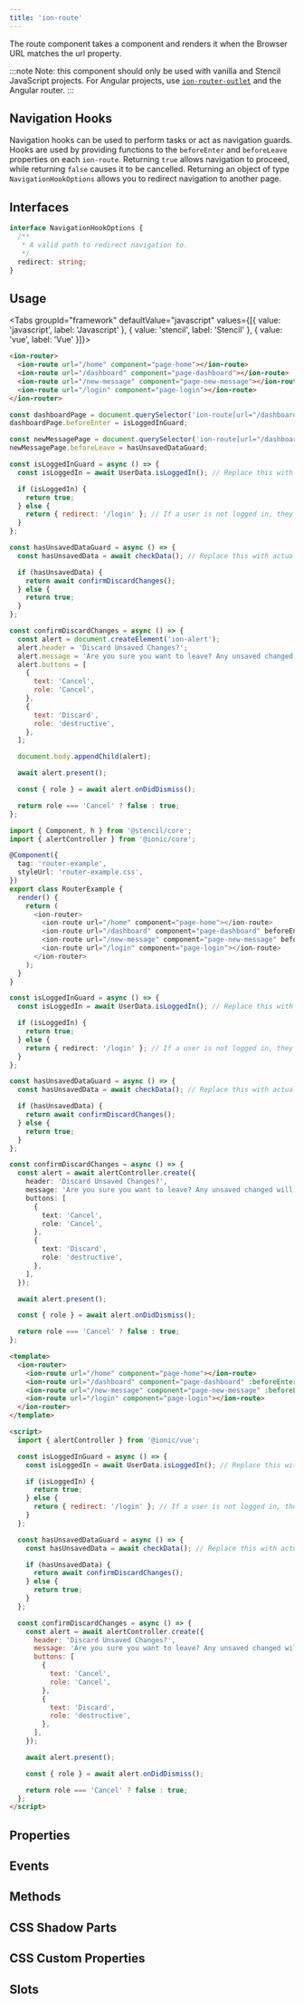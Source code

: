 ```yaml
---
title: 'ion-route'
---
```




<head>
  <title>ion-route: API Route Component for Ionic Framework Apps</title>
  <meta
    name="description"
    content="The ion-route component takes a component and renders it when the Browser URL matches the URL property. Learn more about the API route component for Ionic Apps."
  />
</head>


The route component takes a component and renders it when the Browser URL matches the url property.

:::note
Note: this component should only be used with vanilla and Stencil JavaScript projects. For Angular projects, use [`ion-router-outlet`](router-outlet.mdx) and the Angular router.
:::

## Navigation Hooks

Navigation hooks can be used to perform tasks or act as navigation guards. Hooks are used by providing functions to the `beforeEnter` and `beforeLeave` properties on each `ion-route`. Returning `true` allows navigation to proceed, while returning `false` causes it to be cancelled. Returning an object of type `NavigationHookOptions` allows you to redirect navigation to another page.

## Interfaces

```typescript
interface NavigationHookOptions {
  /**
   * A valid path to redirect navigation to.
   */
  redirect: string;
}
```

## Usage

<Tabs groupId="framework" defaultValue="javascript" values={[{ value: 'javascript', label: 'Javascript' }, { value: 'stencil', label: 'Stencil' }, { value: 'vue', label: 'Vue' }]}>

<TabItem value="javascript">

```html
<ion-router>
  <ion-route url="/home" component="page-home"></ion-route>
  <ion-route url="/dashboard" component="page-dashboard"></ion-route>
  <ion-route url="/new-message" component="page-new-message"></ion-route>
  <ion-route url="/login" component="page-login"></ion-route>
</ion-router>
```

```javascript
const dashboardPage = document.querySelector('ion-route[url="/dashboard"]');
dashboardPage.beforeEnter = isLoggedInGuard;

const newMessagePage = document.querySelector('ion-route[url="/dashboard"]');
newMessagePage.beforeLeave = hasUnsavedDataGuard;

const isLoggedInGuard = async () => {
  const isLoggedIn = await UserData.isLoggedIn(); // Replace this with actual login validation

  if (isLoggedIn) {
    return true;
  } else {
    return { redirect: '/login' }; // If a user is not logged in, they will be redirected to the /login page
  }
};

const hasUnsavedDataGuard = async () => {
  const hasUnsavedData = await checkData(); // Replace this with actual validation

  if (hasUnsavedData) {
    return await confirmDiscardChanges();
  } else {
    return true;
  }
};

const confirmDiscardChanges = async () => {
  const alert = document.createElement('ion-alert');
  alert.header = 'Discard Unsaved Changes?';
  alert.message = 'Are you sure you want to leave? Any unsaved changed will be lost.';
  alert.buttons = [
    {
      text: 'Cancel',
      role: 'Cancel',
    },
    {
      text: 'Discard',
      role: 'destructive',
    },
  ];

  document.body.appendChild(alert);

  await alert.present();

  const { role } = await alert.onDidDismiss();

  return role === 'Cancel' ? false : true;
};
```

</TabItem>

<TabItem value="stencil">

```typescript
import { Component, h } from '@stencil/core';
import { alertController } from '@ionic/core';

@Component({
  tag: 'router-example',
  styleUrl: 'router-example.css',
})
export class RouterExample {
  render() {
    return (
      <ion-router>
        <ion-route url="/home" component="page-home"></ion-route>
        <ion-route url="/dashboard" component="page-dashboard" beforeEnter={isLoggedInGuard}></ion-route>
        <ion-route url="/new-message" component="page-new-message" beforeLeave={hasUnsavedDataGuard}></ion-route>
        <ion-route url="/login" component="page-login"></ion-route>
      </ion-router>
    );
  }
}

const isLoggedInGuard = async () => {
  const isLoggedIn = await UserData.isLoggedIn(); // Replace this with actual login validation

  if (isLoggedIn) {
    return true;
  } else {
    return { redirect: '/login' }; // If a user is not logged in, they will be redirected to the /login page
  }
};

const hasUnsavedDataGuard = async () => {
  const hasUnsavedData = await checkData(); // Replace this with actual validation

  if (hasUnsavedData) {
    return await confirmDiscardChanges();
  } else {
    return true;
  }
};

const confirmDiscardChanges = async () => {
  const alert = await alertController.create({
    header: 'Discard Unsaved Changes?',
    message: 'Are you sure you want to leave? Any unsaved changed will be lost.',
    buttons: [
      {
        text: 'Cancel',
        role: 'Cancel',
      },
      {
        text: 'Discard',
        role: 'destructive',
      },
    ],
  });

  await alert.present();

  const { role } = await alert.onDidDismiss();

  return role === 'Cancel' ? false : true;
};
```

</TabItem>

<TabItem value="vue">

```html
<template>
  <ion-router>
    <ion-route url="/home" component="page-home"></ion-route>
    <ion-route url="/dashboard" component="page-dashboard" :beforeEnter="isLoggedInGuard"></ion-route>
    <ion-route url="/new-message" component="page-new-message" :beforeLeave="hasUnsavedDataGuard"></ion-route>
    <ion-route url="/login" component="page-login"></ion-route>
  </ion-router>
</template>

<script>
  import { alertController } from '@ionic/vue';

  const isLoggedInGuard = async () => {
    const isLoggedIn = await UserData.isLoggedIn(); // Replace this with actual login validation

    if (isLoggedIn) {
      return true;
    } else {
      return { redirect: '/login' }; // If a user is not logged in, they will be redirected to the /login page
    }
  };

  const hasUnsavedDataGuard = async () => {
    const hasUnsavedData = await checkData(); // Replace this with actual validation

    if (hasUnsavedData) {
      return await confirmDiscardChanges();
    } else {
      return true;
    }
  };

  const confirmDiscardChanges = async () => {
    const alert = await alertController.create({
      header: 'Discard Unsaved Changes?',
      message: 'Are you sure you want to leave? Any unsaved changed will be lost.',
      buttons: [
        {
          text: 'Cancel',
          role: 'Cancel',
        },
        {
          text: 'Discard',
          role: 'destructive',
        },
      ],
    });

    await alert.present();

    const { role } = await alert.onDidDismiss();

    return role === 'Cancel' ? false : true;
  };
</script>
```

</TabItem>

</Tabs>

## Properties

<Props />

## Events

<Events />

## Methods

<Methods />

## CSS Shadow Parts

<Parts />

## CSS Custom Properties

<CustomProps />

## Slots

<Slots />

